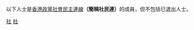 以下人士是[[香港政黨|香港政黨]][[社會民主連線|社會民主連線]]'''（簡稱社民連）'''的成員，但不包括已退出人士。
{{Commonscat|League of Social Democrats}}

[[Category:香港民主派人士|社]]
[[Category:左翼民主派人士|社]]